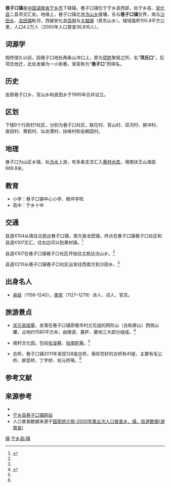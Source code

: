 {{中国乡级行政区
|行政区全称           = 巷子口镇
|景观照片文件名       = Residential buildings in Xiangzikou Town of Ningxiang, 12 February 2018, 02.jpg
|景观照片描述         = 巷子口镇在县道X104两旁的居民楼。
|汉语拼音             = Xiàngzǐkǒu Zhèn
|旧称                 = 巷子口乡
|地名出处             = 
|位置图文件名         = 
|位置图描述           =
|自定义图片           = {{Location map
 |China Hunan
 |lat_deg=28|lat_min=05|lat_sec =52
 |lon_deg=111|lon_min=57|lon_sec =41
 |caption=巷子口镇在湖南省的位置。
 |position=right
 |float=center
}}
{{Infobox mapframe|zoom=10|type=point|frame-width=250}}
|上级行政区           = [[宁乡市|宁乡市]]
|行政区类别           = 
|行政区划代码         = 
|行政区划             = 10
|村委会               = 9
|居委会               = 1
|建置时间             = 1995年
|领导职位             = <!-- 填写“乡长”“街道办主任”等。“镇长”为默认值，删除该参数即可得，注意不要赋空值 -->
|领导名称             = <!-- 行政长官姓名 -->
|领导职位2            = <!-- “党委书记”或其他官员的职位名 -->
|领导名称2            = <!-- 行政长官姓名 -->
|政府驻地             = 巷子口社区
|毗邻行政区           = 大福镇<br>沩山乡<br>黄材镇<br>龙田镇<br>沙田乡
|地理坐标             = {{coord|28|05|52|N|111|57|41|E|display=inline,title}}
|总面积               = 105.8平方公里
|总人口               = 42000
|总人口年份           = <!-- 年份不需填写单位，下同 -->
|户籍人口             = 
|户籍人口年份         = 
|常住人口             = 
|常住人口年份         = 
|人口密度             = <!-- 需手动填写单位 -->
|GDP                  = 
|GDP年份              = 
|邮政编码             = 410629
|电话区号             = 731<!-- 仅填写后三位即可 -->
|官方网站             = http://www.nxcity.gov.cn/nxxzk/index.htm
|网站名称             = 巷子口镇人民政府
}}
'''巷子口镇'''是[[中华人民共和国|中国]][[湖南省|湖南省]][[宁乡市|宁乡市]]下辖镇。巷子口镇位于宁乡县西部，处宁乡县、[[安化县|安化县]]二县市交汇处。地缘上，巷子口镇北连[[沩山乡|沩山乡]]接壤，东与'''巷子口镇'''交界，南与[[沙田乡|沙田乡]]、[[龙田镇|龙田镇]]毗邻，西接安化县[[高明乡_(安化县)|高明]]与[[大福镇|大福镇]]（原东山乡）。辖域面积105.8平方公里，人口4.2万人（2000年人口普查36,816人）。 

==词源学==
相传很久以前，因巷子口地处两条山冲口上，原为[[项姓|项姓]]聚居之所，名“'''项氏口'''”，后项氏他迁，此处发展为一小街巷，渐变称为“'''巷子口'''”而得名。

==历史==
由原巷子口乡、官山乡和直田乡于1995年合并设立。

==区划==
下辖9个行政村1社区，分别为巷子口社区，联花村、官山村、双河村、狮冲村、直田村、黄鹤村、仙龙潭村、扶峰村和金枫园村。

==地理==
巷子口为山区乡镇，处[[沩水河|沩水]]上游，有多条支流汇入[[黄材水库|黄材水库]]，境南扶王山海拔969.8米。

==教育==
*小学：巷子口镇中心小学、枫坪学校
*高中：宁乡十中

==交通==
县道X104从南往北抵达巷子口镇，南方是龙田镇，终点在巷子口镇巷子口社区和县道X107交汇，往右边可以到黄材镇。<ref name="mapsutras">{{cite book |editor=张红 |title=《中国分省系列地图册：湖南》|chapter=《宁乡市》 |year=2018 |publisher=中国地图出版社 |location=北京市西城区 |pages=34–35 |isbn=978-7-5031-8949-4}}</ref>

县道X107在巷子口镇巷子口社区开始往北抵达沩山乡。<ref name="mapsutras"/>

县道X210从巷子口镇巷子口社区出发往西南方到沙田乡。<ref name="mapsutras"/>

==出身名人==
*[[易祓|易祓]]（1156–1240），[[南宋|南宋]]（1127–1279）诗人、词人、官员。

==旅游景点==
*[[状元易祓墓|状元易祓墓]]，坐落在巷子口镇原巷市村兰花组的网形山（古称屏山）西侧山腰，占地约1580平方米，由陵道、墓庐、墓地三大部分组成。<ref name="tigers">{{cite news |author1=全裕高 |title=巷子口这个低调的千年古镇，美如世外桃源 |url=https://new.qq.com/omn/20190620/20190620A0RPTI.html |accessdate=2019-09-09 |work=腾讯网 |date=2019-06-23}}</ref>

*南轩文化园，包括[[张浚墓|张浚墓]]、[[张南轩墓|张南轩墓]]。<ref name="tigers"/>

*古桥，巷子口镇2011年发现128座古桥，保存完好的古桥有41座，主要有毛公桥、屏壶桥、丁字桥、状元桥等。<ref name="tigers"/>

==参考文献==
{{reflist}}

==来源参考==
*{{Official website|1=http://www.nxcity.gov.cn/nxxzk/index.htm}}
* [https://web.archive.org/web/20110616000656/http://www.nxxzk.com/ 宁乡县巷子口镇网站]
* 人口普查数据来源于[http://www.stats.gov.cn/tjsj/ndsj/renkoupucha/2000jiedao/html/J43.htm 国家统计局-2000年第五次人口普查乡、镇、街道数据(湖南省)] {{Wayback|url=http://www.stats.gov.cn/tjsj/ndsj/renkoupucha/2000jiedao/html/J43.htm |date=20111007074252 }}
{{宁乡县历史文化}}
{{宁乡县行政区划}}

{{DEFAULTSORT:Xiang巷子口镇}}
[[Category:宁乡县行政区划|镇]]
[[Category:长沙乡镇|宁乡县/镇]]